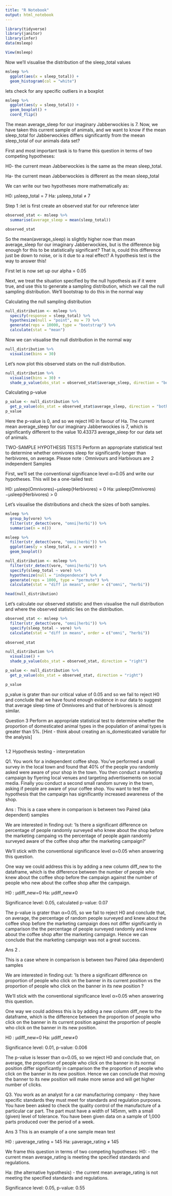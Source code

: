 ```yaml
---
title: "R Notebook"
output: html_notebook
---
```

```r
library(tidyverse)
library(janitor)
library(infer)
data(msleep)
```

```r
View(msleep)
```
Now we’ll visualise the distribution of the sleep_total values
```r
msleep %>%
  ggplot(aes(x = sleep_total)) +
  geom_histogram(col = "white")
```
lets check for any specific outliers in a boxplot
```r
msleep %>%
  ggplot(aes(y = sleep_total)) +
  geom_boxplot() +
  coord_flip()
```
The mean average_sleep for our imaginary Jabberwockies is 7. Now, we have taken this current sample of animals, and we want to know if the mean sleep_total for Jabberwockies differs significantly from the meean sleep_total of our animals data set?

First and most important task is to frame this question in terms of two competing hypotheses:

H0- the current mean Jabberwockies is the same as the mean sleep_total.

Ha- the current mean Jabberwockies is different as the mean sleep_total

We can write our two hypotheses more mathematically as:


H0: μsleep_total = 7
Ha: μsleep_total ≠ 7

Step 1 :let is first create an observed stat for our reference later
```r
observed_stat <- msleep %>%
  summarise(average_sleep = mean(sleep_total))

observed_stat
```
So the mean(average_sleep) is slightly higher now than mean average_sleep for our imaginary Jabberwockies, but is the difference big enough for this to be statistically significant? That is, could this difference just be down to noise, or is it due to a real effect? A hypothesis test is the way to answer this!

First let is now set up our alpha = 0.05

Next, we treat the situation specified by the null hypothesis as if it were true, and use this to generate a sampling distribution, which we call the null sampling distribution. We’ll bootstrap to do this in the normal way

Calculating the null sampling distribution
```r
null_distribution <- msleep %>%
  specify(response = sleep_total) %>%
  hypothesize(null = "point", mu = 7) %>%
  generate(reps = 10000, type = "bootstrap") %>%
  calculate(stat = "mean")
```
Now we can visualise the null distribution in the normal way
```r
null_distribution %>%
  visualise(bins = 30)
```
Let’s now plot this observed stats on the null distribution.
```r
null_distribution %>%
  visualise(bins = 30) +
  shade_p_value(obs_stat = observed_stat$average_sleep, direction = "both")
```
Calculating p-value
```r
p_value <- null_distribution %>%
  get_p_value(obs_stat = observed_stat$average_sleep, direction = "both")
p_value
```
Here the p-value is 0, and so we reject H0 in favour of Ha. The current mean average_sleep for our imaginary Jabberwockies is 7, which is significantly different to the value 10.43373 average_sleep for our data set of animals.



TWO-SAMPLE HYPOTHESIS TESTS
Perform an appropriate statistical test to determine whether omnivores sleep for significantly longer than herbivores, on average.
Please note : Omnivours and Harbivours are 2 independent Samples

First, we’ll set the conventional significance level α=0.05 and write our hypotheses. This will be a one-tailed test:


H0: μsleep(Omnivores)−μsleep(Herbivores) = 0
Ha: μsleep(Omnivores)−μsleep(Herbivores) > 0

Let’s visualise the distributions and check the sizes of both samples.
```r
msleep %>%
  group_by(vore) %>%
  filter(str_detect(vore, "omni|herbi")) %>%
  summarise(n = n())


```

```r
msleep %>%
  filter(str_detect(vore, "omni|herbi")) %>%
  ggplot(aes(y = sleep_total, x = vore)) +
  geom_boxplot()
```

```r
null_distribution <- msleep %>%
  filter(str_detect(vore, "omni|herbi")) %>%
  specify(sleep_total ~ vore) %>% 
  hypothesize(null = "independence") %>% #
  generate(reps = 1000, type = "permute") %>% 
  calculate(stat = "diff in means", order = c("omni", "herbi")) 

head(null_distribution)
```
Let’s calculate our observed statistic and then visualise the null distribution and where the observed statistic lies on the distribution.
```r
observed_stat <- msleep %>%
  filter(str_detect(vore, "omni|herbi")) %>%
  specify(sleep_total ~ vore) %>%
  calculate(stat = "diff in means", order = c("omni", "herbi"))
  
observed_stat
```

```r
null_distribution %>%
  visualise() +
  shade_p_value(obs_stat = observed_stat, direction = "right")
```

```r
p_value <- null_distribution %>%
  get_p_value(obs_stat = observed_stat, direction = "right")

p_value
```

p_value is grater than our critical value of 0.05 and so we fail to reject H0 and conclude that we have found enough evidence in our data to suggest that average sleep time of Omnivores and that of herbivores is almost similar.

Question 3
Perform an appropriate statistical test to determine whether the proportion of domesticated animal types in the population of animal types is greater than 5%.
[Hint - think about creating an is_domesticated variable for the analysis]

```r

```

1.2 Hypothesis testing - interpretation

Q1. You work for a independent coffee shop. You’ve performed a small survey in the local town and found that 40% of the people you randomly asked were aware of your shop in the town. You then conduct a marketing campaign by flyering local venues and targeting advertisements on social media. Finally you conduct a second small random survey in the town, asking if people are aware of your coffee shop. You want to test the hypothesis that the campaign has significantly increased awareness of the shop.

Ans : This is a case where in comparison is between two Paired (aka dependent) samples

We are interested in finding out:
‘Is there a significant difference on percentage of people randomly surveyed who knew about the shop before the marketing campaing vs the percentage of people again randomly surveyed aware of the coffee shop after the marketing campaign?’

We’ll stick with the conventional significance level α=0.05 when answering this question.

One way we could address this is by adding a new column diff_new to the dataframe, which is the difference between the number of people who knew about the coffee shop before the campaign against the number of people who new about the coffee shop after the campaign.

H0 : μdiff_new=0
Ha: μdiff_new≠0

Significance level: 0.05, calculated p-value: 0.07

The p-value is grater than α=0.05, so we fail to reject H0 and conclude that, on average, the percentage of random people surveyed and knew about the coffee shop before the marketing campaign does not differ significantly in camparison the the percentage of people surveyed randomly and knew about the coffee shop after the marketing campaign.
Hence we can conclude that the marketing campaign was not a great success.

Ans 2 . 

This is a case where in comparison is between two Paired (aka dependent) samples

We are interested in finding out:
‘Is there a significant difference on proportion of people who click on the banner in its current position vs the proportion of people who click on the banner in its new position ?

We’ll stick with the conventional significance level α=0.05 when answering this question.

One way we could address this is by adding a new column diff_new to the dataframe, which is the difference between the proportion of people who click on the banner in its current position against the proportion of people who click on the banner in its new position.

H0 : μdiff_new=0
Ha: μdiff_new≠0

Significance level: 0.01, p-value: 0.006

The p-value is lesser than α=0.05, so we reject H0 and conclude that, on average, the proportion of people who click on the banner in its normal position differ significantly in camparison the the proportion of people who click on the banner in its new position.
Hence we can conclude that moving the banner to its new position will make more sense and will get higher number of clicks.

Q3.
You work as an analyst for a car manufacturing company - they have specific standards they must meet for standards and regulation purposes. You have been asked to check the quality control of the manufacture of a particular car part. The part must have a width of 145mm, with a small (given) level of tolerance. You have been given data on a sample of 1,000 parts produced over the period of a week.

Ans 3 
This is an example of a one sample mean test

H0 : μaverage_rating = 145
Ha: μaverage_rating ≠ 145

We frame this question in terms of two competing hypotheses:
H0: - the current mean average_rating is meeting the specified standards and regulations.

Ha: (the alternative hypothesis) - the current mean average_rating is not meeting the specified standards and regulations.

Significance level: 0.05, p-value: 0.55



